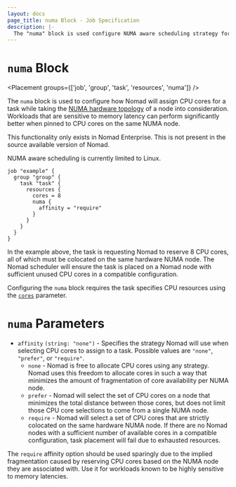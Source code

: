 ```yaml
---
layout: docs
page_title: numa Block - Job Specification
description: |-
  The "numa" block is used configure NUMA aware scheduling strategy for a task.
---
```


# `numa` Block

<Placement groups={['job', 'group', 'task', 'resources', 'numa']} />

The `numa` block is used to configure how Nomad will assign CPU cores for a task
while taking the [NUMA hardware topology][numa_wiki] of a node into consideration.
Workloads that are sensitive to memory latency can perform significantly better
when pinned to CPU cores on the same NUMA node.

<EnterpriseAlert>

This functionality only exists in Nomad Enterprise. This is not
present in the source available version of Nomad.
</EnterpriseAlert>

<Note>

NUMA aware scheduling is currently limited to Linux.
</Note>

```hcl
job "example" {
  group "group" {
    task "task" {
      resources {
        cores = 8
        numa {
          affinity = "require"
        }
      }
    }
  }
}
```

In the example above, the task is requesting Nomad to reserve 8 CPU cores, all
of which must be colocated on the same hardware NUMA node. The Nomad scheduler
will ensure the task is placed on a Nomad node with sufficient unused CPU cores
in a compatible configuration.

Configuring the `numa` block requires the task specifies CPU resources using
the [`cores`][cores] parameter.

# `numa` Parameters

- `affinity` `(string: "none")` - Specifies the strategy Nomad will use when
  selecting CPU cores to assign to a task. Possible values are `"none"`,
  `"prefer"`, or `"require"`.
  - `none` - Nomad is free to allocate CPU cores using any strategy. Nomad uses
  this freedom to allocate cores in such a way that minimizes the amount of
  fragmentation of core availability per NUMA node.
  - `prefer` - Nomad will select the set of CPU cores on a node that minimizes
  the total distance between those cores, but does not limit those CPU core
  selections to come from a single NUMA node.
  - `require` - Nomad will select a set of CPU cores that are strictly colocated
  on the same hardware NUMA node. If there are no Nomad nodes with a sufficient
  number of available cores in a compatible configuration, task placement will
  fail due to exhausted resources.

<Note>

The `require` affinity option should be used sparingly due to
the implied fragmentation caused by reserving CPU cores based on the NUMA node
they are associated with. Use it for workloads known to be highly sensitive
to memory latencies.
</Note>

[numa_wiki]: https://en.wikipedia.org/wiki/Non-uniform_memory_access
[cores]: /nomad/docs/job-specification/resources#cores